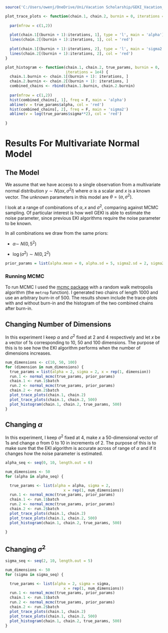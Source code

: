 ```r
source('C:/Users/owenj/OneDrive/Uni/Vacation Scholarship/GEKI_Vacation_Scholarship/src/mcmc_normal.R')
```

```r
plot_trace_plots <- function(chain.1, chain.2, burnin = 0, iterations = 1e4) {
  
  par(mfrow = c(1,2))
  
  plot(chain.1[(burnin + 1):iterations, 1], type = 'l', main = 'alpha')
  lines(chain.2[(burnin + 1):iterations, 1], col = 'red')
  
  plot(chain.1[(burnin + 1):iterations, 2], type = 'l', main = 'sigma2')
  lines(chain.2[(burnin + 1):iterations, 2], col = 'red')
}
```

```r
plot_histogram <- function(chain.1, chain.2, true_params, burnin = 0, 
                           iterations = 1e4) {
  chain.1.burnin <- chain.1[(burnin + 1): iterations, ]
  chain.2.burnin <- chain.2[(burnin + 1): iterations, ]
  combined_chains <- rbind(chain.1.burnin, chain.2.burnin)
  
  par(mfrow = c(1,2))
  hist(combined_chains[, 1], freq = F, main = 'alpha')
  abline(v = true_params$alpha, col = 'red')
  hist(combined_chains[, 2], freq = F, main = 'sigma2')
  abline(v = log(true_params$sigma**2), col = 'red')
  
}
```

# Results For Multivariate Normal Model

## The Model

We assume that we have access to a single observation from a multivariate normal distribution $y \sim N(\alpha x, \sigma^2I)$ where $\alpha$ is a scalar and $x$ is a known vector. The unknown parameters in this model are $\theta = (\alpha, \sigma^2)$.

I look at a range of combinations of $\alpha, x$ and $\sigma^2$, comparing against MCMC sampling. Of particular interest is how well GEKI is able to estimate the noise parameter, since previous EKI algorithms require the noise parameter to be known.

In all combinations we draw from the same priors:

-   $\alpha \sim ~ N(0, 5^2)$

-   $\log(\sigma^2) \sim N(0, 2^2)$

```r
prior_params = list(alpha.mean = 0, alpha.sd = 5, sigma2.sd = 2, sigma2.mean = 0)
```

### Running MCMC

To run MCMC I used the [mcmc package](https://rdrr.io/cran/mcmc/) with a random walk metropolis algorithm (the `metrop` function). I generated two chains of length 1000 and use an arbitrary burn-in of 500. The results shown include the trace-plots with and without burn-in and the histogram of the two combined chains after burn-in.

## Changing Number of Dimensions

In this experiment I keep $\alpha$ and $\sigma^2$ fixed at 2 and 4 respectively and let $x$ be a vector of 1s corresponding to 10, 50 and 100 dimensions. The purpose of this is to see how the EKI algorithm performs when the number of dimensions increases.

```r

num_dimensions <- c(10, 50, 100)
for (dimension in num_dimensions) {
  true_params = list(alpha = 2, sigma = 2, x = rep(1, dimension))
  run.1 <- normal_mcmc(true_params, prior_params)
  chain.1 <- run.1$batch
  run.2 <- normal_mcmc(true_params, prior_params)
  chain.2 <- run.2$batch
  plot_trace_plots(chain.1, chain.2)
  plot_trace_plots(chain.1, chain.2, 500)
  plot_histogram(chain.1, chain.2, true_params, 500)
}
```

## Changing $\alpha$

In this experiment, I keep $\sigma^2$ fixed at 4, make $x$ a 50-dimensional vector of 1s and change $\alpha$ from 0 to 10 in increments of 2. The purpose of this is to make sure that the EKI algorithm is accurate across of range of $\alpha$ and if it changes how the noise parameter is estimated.

```r
alpha_seq <- seq(0, 10, length.out = 6)
```

```r
num_dimensions <- 50
for (alpha in alpha_seq) {

  true_params <- list(alpha = alpha, sigma = 2, 
                          x = rep(1, num_dimensions))
  run.1 <- normal_mcmc(true_params, prior_params)
  chain.1 <- run.1$batch
  run.2 <- normal_mcmc(true_params, prior_params)
  chain.2 <- run.2$batch
  plot_trace_plots(chain.1, chain.2)
  plot_trace_plots(chain.1, chain.2, 500)
  plot_histogram(chain.1, chain.2, true_params, 500)
  
}
```

## Changing $\sigma^2$

```r
sigma_seq <- seq(2, 10, length.out = 5)
```

```r
num_dimensions <- 50
for (sigma in sigma_seq) {

  true_params <- list(alpha = 2, sigma = sigma, 
                          x = rep(1, num_dimensions))
  run.1 <- normal_mcmc(true_params, prior_params)
  chain.1 <- run.1$batch
  run.2 <- normal_mcmc(true_params, prior_params)
  chain.2 <- run.2$batch
  plot_trace_plots(chain.1, chain.2)
  plot_trace_plots(chain.1, chain.2, 500)
  plot_histogram(chain.1, chain.2, true_params, 500)
}
```
